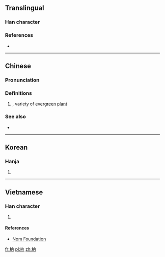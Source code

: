 ==Translingual==

===Han character===
{{Han char|rn=75|rad=木|as=05|sn=9|four=4595<sub>7</sub>|canj=木土月 (DGB)|ids=⿰[[木]][[冉]]}}

===References===
* {{Han ref|kx=0520.010|dkj=14637|dj=0908.010|hdz=21182.040|uh=67DF|ud=26591|bh=CF49|bd=53065}}

----

==Chinese==
{{zh-forms}}

===Pronunciation===
{{zh-pron
|m=nán
|c=naam4
|mc=y
|oc=y
|ma=
|cat=pn
}}

===Definitions===
# {{taxlink|Machilus nanmu|species|noshow=1}}, variety of [[evergreen]] [[plant]]

===See also===
* {{projectlink|wikipedia|Machilus}}

----

==Korean==

===Hanja===
{{ko-hanja|hangeul=남|eumhun=|rv=nam|mr=nam|y=nam}}

# {{defn|lang=ko|sort=木05}}

----

==Vietnamese==

===Han character===
{{vi-readings|rs=木05| hanviet = nam}}

# {{defn|lang=vi|sort=木05}}

====References====
*[http://nomfoundation.org/common/nom_details.php?codepoint=67df Nom Foundation]

[[fr:柟]]
[[pl:柟]]
[[zh:柟]]